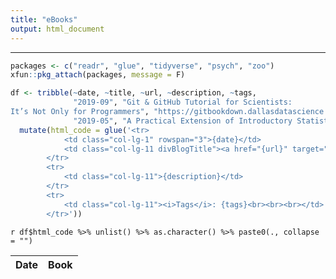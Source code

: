 ```yaml
---
title: "eBooks"
output: html_document
---
```


---

```r
packages <- c("readr", "glue", "tidyverse", "psych", "zoo")
xfun::pkg_attach(packages, message = F)

df <- tribble(~date, ~title, ~url, ~description, ~tags,
              "2019-09", "Git & GitHub Tutorial for Scientists:
It’s Not Only for Programmers", "https://gitbookdown.dallasdatascience.com/", "A collaborative ebook with Micaela Chan that aims to provide a practical tutorial on using git and GitHub for scientists.", '<span class="badge badge-pill badge-dark">Git</span> <span class="badge badge-pill badge-dark">GitHub</span>',
              "2019-05", "A Practical Extension of Introductory Statistics in Psychology using R", "https://rpsystats.com",'A collaborative ebook with Guiseppe Miranda and Matt Kmiecik that aims to provide a practical extension of introductory statistics typically taught in psychology into the general linear model (GLM) using R.', '<span class="badge badge-pill badge-light">Statistics</span> <span class="badge badge-pill badge-primary">R</span>') %>%
  mutate(html_code = glue('<tr>
			<td class="col-lg-1" rowspan="3">{date}</td>
			<td class="col-lg-11 divBlogTitle"><a href="{url}" target="_blank">{title}</a></td>
		</tr>
		<tr>
			<td class="col-lg-11">{description}</td>
		</tr>
		<tr>
			<td class="col-lg-11"><i>Tags</i>: {tags}<br><br><br></td>
		</tr>'))
``` 

<table class="table col-lg-12">
<thead>
<tr>
<th class="col-lg-1">Date</th>
<th class="col-lg-11">Book</th>
</tr>
</thead>
<tbody>

`r df$html_code %>% unlist() %>% as.character() %>% paste0(., collapse = "")`

</tbody>
</table>


